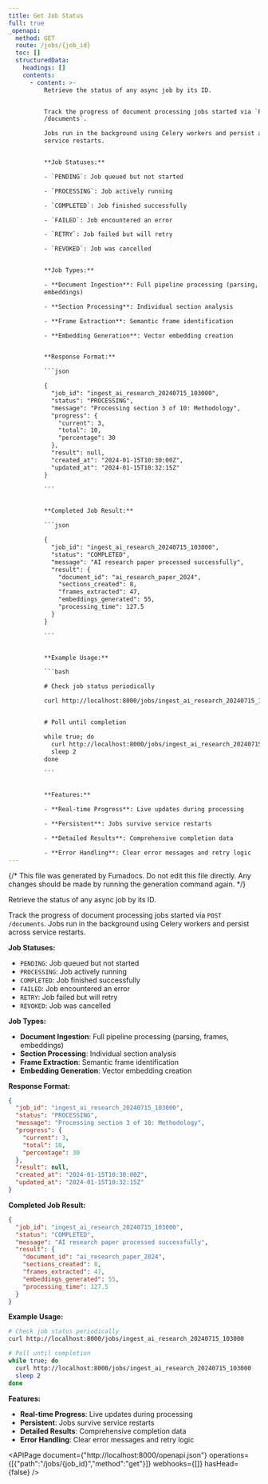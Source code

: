 ```yaml
---
title: Get Job Status
full: true
_openapi:
  method: GET
  route: /jobs/{job_id}
  toc: []
  structuredData:
    headings: []
    contents:
      - content: >-
          Retrieve the status of any async job by its ID.


          Track the progress of document processing jobs started via `POST
          /documents`.

          Jobs run in the background using Celery workers and persist across
          service restarts.


          **Job Statuses:**

          - `PENDING`: Job queued but not started

          - `PROCESSING`: Job actively running

          - `COMPLETED`: Job finished successfully

          - `FAILED`: Job encountered an error

          - `RETRY`: Job failed but will retry

          - `REVOKED`: Job was cancelled


          **Job Types:**

          - **Document Ingestion**: Full pipeline processing (parsing, frames,
          embeddings)

          - **Section Processing**: Individual section analysis

          - **Frame Extraction**: Semantic frame identification

          - **Embedding Generation**: Vector embedding creation


          **Response Format:**

          ```json

          {
            "job_id": "ingest_ai_research_20240715_103000",
            "status": "PROCESSING",
            "message": "Processing section 3 of 10: Methodology",
            "progress": {
              "current": 3,
              "total": 10,
              "percentage": 30
            },
            "result": null,
            "created_at": "2024-01-15T10:30:00Z",
            "updated_at": "2024-01-15T10:32:15Z"
          }

          ```


          **Completed Job Result:**

          ```json

          {
            "job_id": "ingest_ai_research_20240715_103000",
            "status": "COMPLETED",
            "message": "AI research paper processed successfully",
            "result": {
              "document_id": "ai_research_paper_2024",
              "sections_created": 8,
              "frames_extracted": 47,
              "embeddings_generated": 55,
              "processing_time": 127.5
            }
          }

          ```


          **Example Usage:**

          ```bash

          # Check job status periodically

          curl http://localhost:8000/jobs/ingest_ai_research_20240715_103000


          # Poll until completion

          while true; do
            curl http://localhost:8000/jobs/ingest_ai_research_20240715_103000
            sleep 2
          done

          ```


          **Features:**

          - **Real-time Progress**: Live updates during processing

          - **Persistent**: Jobs survive service restarts

          - **Detailed Results**: Comprehensive completion data

          - **Error Handling**: Clear error messages and retry logic
---
```


{/* This file was generated by Fumadocs. Do not edit this file directly. Any changes should be made by running the generation command again. */}

Retrieve the status of any async job by its ID.

Track the progress of document processing jobs started via `POST /documents`.
Jobs run in the background using Celery workers and persist across service restarts.

**Job Statuses:**
- `PENDING`: Job queued but not started
- `PROCESSING`: Job actively running
- `COMPLETED`: Job finished successfully
- `FAILED`: Job encountered an error
- `RETRY`: Job failed but will retry
- `REVOKED`: Job was cancelled

**Job Types:**
- **Document Ingestion**: Full pipeline processing (parsing, frames, embeddings)
- **Section Processing**: Individual section analysis
- **Frame Extraction**: Semantic frame identification
- **Embedding Generation**: Vector embedding creation

**Response Format:**
```json
{
  "job_id": "ingest_ai_research_20240715_103000",
  "status": "PROCESSING",
  "message": "Processing section 3 of 10: Methodology",
  "progress": {
    "current": 3,
    "total": 10,
    "percentage": 30
  },
  "result": null,
  "created_at": "2024-01-15T10:30:00Z",
  "updated_at": "2024-01-15T10:32:15Z"
}
```

**Completed Job Result:**
```json
{
  "job_id": "ingest_ai_research_20240715_103000",
  "status": "COMPLETED",
  "message": "AI research paper processed successfully",
  "result": {
    "document_id": "ai_research_paper_2024",
    "sections_created": 8,
    "frames_extracted": 47,
    "embeddings_generated": 55,
    "processing_time": 127.5
  }
}
```

**Example Usage:**
```bash
# Check job status periodically
curl http://localhost:8000/jobs/ingest_ai_research_20240715_103000

# Poll until completion
while true; do
  curl http://localhost:8000/jobs/ingest_ai_research_20240715_103000
  sleep 2
done
```

**Features:**
- **Real-time Progress**: Live updates during processing
- **Persistent**: Jobs survive service restarts
- **Detailed Results**: Comprehensive completion data
- **Error Handling**: Clear error messages and retry logic

<APIPage document={"http://localhost:8000/openapi.json"} operations={[{"path":"/jobs/{job_id}","method":"get"}]} webhooks={[]} hasHead={false} />